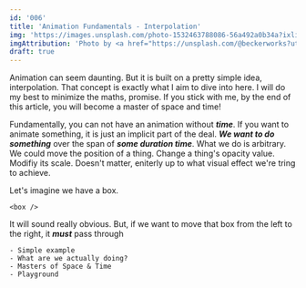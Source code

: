 ```yaml
---
id: '006'
title: 'Animation Fundamentals - Interpolation'
img: 'https://images.unsplash.com/photo-1532463788086-56a492a0b34a?ixlib=rb-1.2.1&ixid=MnwxMjA3fDB8MHxwaG90by1wYWdlfHx8fGVufDB8fHx8&auto=format&fit=crop&w=2000&q=80'
imgAttribution: 'Photo by <a href="https://unsplash.com/@beckerworks?utm_source=unsplash&utm_medium=referral&utm_content=creditCopyText">David Becker</a> on <a href="https://unsplash.com/s/photos/movement?utm_source=unsplash&utm_medium=referral&utm_content=creditCopyText">Unsplash</a>'
draft: true
---
```


Animation can seem daunting. But it is built on a pretty simple idea, interpolation. That concept is exactly what I aim to dive into here. I will do my best to minimize the maths, promise. If you stick with me, by the end of this article, you will become a master of space and time!

Fundamentally, you can not have an animation without _**time**_. If you want to animate something, it is just an implicit part of the deal. _**We want to do something**_ over the span of _**some duration time**_. What we do is arbitrary. We could move the position of a thing. Change a thing's opacity value. Modifiy its scale. Doesn't matter, eniterly up to what visual effect we're tring to achieve.

Let's imagine we have a box.

```
<box />
```

It will sound really obvious. But, if we want to move that box from the left to the right, it _**must**_ pass through

```
- Simple example
- What are we actually doing?
- Masters of Space & Time
- Playground
```
